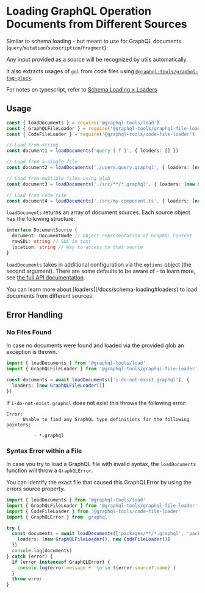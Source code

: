 
# Loading GraphQL Operation Documents from Different Sources

Similar to schema loading - but meant to use for GraphQL documents (`query`/`mutation`/`subscription`/`fragment`).

Any input provided as a source will be recognized by utils automatically.

It also extracts usages of `gql` from code files using [`@graphql-tools/graphql-tag-pluck`](/docs/graphql-tag-pluck).

For notes on typescript, refer to [Schema Loading > Loaders](/docs/schema-loading#loaders)

## Usage

```ts
const { loadDocuments } = require('@graphql-tools/load')
const { GraphQLFileLoader } = require('@graphql-tools/graphql-file-loader')
const { CodeFileLoader } = require('@graphql-tools/code-file-loader')

// Load from string
const document1 = loadDocuments('query { f }', { loaders: [] })

// Load from a single file
const document2 = loadDocuments('./users.query.graphql', { loaders: [new GraphQLFileLoader()] })

// Load from multiple files using glob
const document3 = loadDocuments('./src/**/*.graphql', { loaders: [new GraphQLFileLoader()] })

// Load from code file
const document4 = loadDocuments('./src/my-component.ts', { loaders: [new CodeFileLoader()] })
```

`loadDocuments` returns an array of document sources. Each source object has the following structure:

```ts
interface DocumentSource {
  document: DocumentNode // Object representation of GraphQL Content
  rawSDL: string // SDL in text
  location: string // Way to access to that source
}
```

`loadDocuments` takes in additional configuration via the `options` object (the second argument). There are some defaults to be aware of - to learn more, see [the full API documentation](/docs/api/modules/load_src#loaddocuments).

<Callout>
  You can learn more about [loaders](/docs/schema-loading#loaders) to load documents from different sources.
</Callout>

## Error Handling

### No Files Found

In case no documents were found and loaded via the provided glob an exception is thrown.

```ts
import { loadDocuments } from '@graphql-tools/load'
import { GraphQLFileLoader } from '@graphql-tools/graphql-file-loader'

const documents = await loadDocuments(['i-do-not-exist.graphql'], {
  loaders: [new GraphQLFileLoader()]
})
```

If `i-do-not-exist.graphql` does not exist this throws the following error:

```text
Error:
      Unable to find any GraphQL type definitions for the following pointers:

          - *.graphql
```

### Syntax Error within a File

In case you try to load a GraphQL file with invalid syntax, the `loadDocuments` function will throw a `GraphQLError`.

You can identify the exact file that caused this GraphQLError by using the errors source property.

```ts
import { loadDocuments } from '@graphql-tools/load'
import { GraphQLFileLoader } from '@graphql-tools/graphql-file-loader'
import { CodeFileLoader } from '@graphql-tools/code-file-loader'
import { GraphQLError } from 'graphql'

try {
  const documents = await loadDocuments(['packages/**/*.graphql', 'packages/**/*.ts(x)'], {
    loaders: [new GraphQLFileLoader(), new CodeFileLoader()]
  })
  console.log(documents)
} catch (error) {
  if (error instanceof GraphQLError) {
    console.log(error.message + `\n in ${error.source?.name}`)
  }
  throw error
}
```
